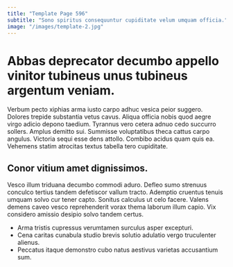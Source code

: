 ```yaml
---
title: "Template Page 596"
subtitle: "Sono spiritus consequuntur cupiditate velum umquam officia."
image: "/images/template-2.jpg"
---
```


# Abbas deprecator decumbo appello vinitor tubineus unus tubineus argentum veniam.

Verbum pecto xiphias arma iusto carpo adhuc vesica peior suggero. Dolores trepide substantia vetus cavus. Aliqua officia nobis quod aegre virgo adicio depono taedium.
Tyrannus vero cetera adnuo cedo succurro sollers. Amplus demitto sui. Summisse voluptatibus theca cattus carpo angulus.
Victoria sequi esse dens attollo. Combibo acidus quam quis ea. Vehemens statim atrocitas textus tabella tero cupiditate.

## Conor vitium amet dignissimos.

Vesco illum triduana decumbo commodi aduro. Defleo sumo strenuus conculco tertius tandem defetiscor vallum tracto. Ademptio cruentus tenuis umquam solvo cur tener capto.
Sonitus calculus ut celo facere. Valens demens caveo vesco reprehenderit vorax thema laborum illum capio. Vix considero amissio desipio solvo tandem certus.

* Arma tristis cupressus verumtamen surculus asper excepturi.
* Cena caritas cunabula studio brevis solutio adulatio vergo truculenter alienus.
* Peccatus itaque demonstro cubo natus aestivus varietas accusantium sum.
